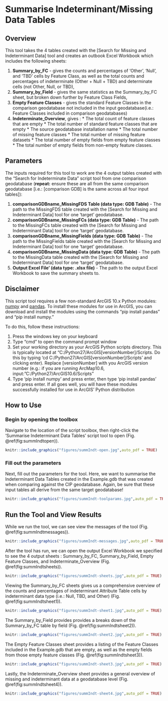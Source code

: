 # Summarise Indeterminant/Missing Data Tables {#summIndt}


## Overview
This tool takes the 4 tables created with the [Search for Missing and Indeterminant Data] tool and creates an outbook Excel Workbook which includes the following sheets:

  1. **Summary_by_FC** - gives the counts and percentages of 'Other', 'Null', and 'TBD' cells by Feature Class, as well as the total counts and percentages of indeterminate (Other + Null + TBD) and determinate cells (not Other, Null, or TBD), 
  2. **Summary_by_Field** - gives the same statistics as the Summary_by_FC sheet, but broken down further by Feature Class Fields,
  3. **Empty Feature Classes** - gives the standard Feature Classes in the comparison geodatabase not included in the input geodatabase(i.e.: Feature Classes included in comparison geodatabases)
  4. **Indeterminate_Overview**, gives :
    * The total count of feature classes that are empty
    * The total number of standard feature classes that are empty
    * The source geodatabase installation name
    * The total number of missing feature classes
    * The total number of missing feature datasets
    * The total number of empty fields from empty feature classes
    * The total number of empty fields from non-empty feature classes. 


## Parameters
The inputs required for this tool to work are the 4 output tables created with the "Search for Indeterminate Data" script tool from one comparison geodatabase (**repeat:** ensure these are all from the same comparison geodatabase [i.e.: [comparison GDB] is the same across all four input tables]):

1. **comparisonGDBname_MissingFDS Table (data type: GDB Table)** - The path to the MissingFDS table created with the [Search for Missing and Indeterminant Data] tool for one 'target' geodatabase.
2. **comparisonGDBname_MissingFCs (data type: GDB Table)** - The path to the MissingFCs table created with the [Search for Missing and Indeterminant Data] tool for one 'target' geodatabase.
3. **comparisonGDBname_MissingFields (data type: GDB Table)** - The path to the MissingFields table created with the [Search for Missing and Indeterminant Data] tool for one 'target' geodatabase.
4. **comparisonGDBname_MissingData (data type: GDB Table)** - The path to the MissingData table created with the [Search for Missing and Indeterminant Data] tool for one 'target' geodatabase.
5. **Output Excel File' (data type: .xlsx file)** - The path to the output Excel Workbook to save the summary sheets to.


## Disclaimer
This script tool requires a few non-standard ArcGIS 10.x Python modules: [numpy](http://www.numpy.org/) and  [pandas](https://pandas.pydata.org/). To install these modules for use in ArcGIS, you can download and install the modules using the commands "pip install pandas" and "pip install numpy." 

To do this, follow these instructions:  

1. Press the windows key on your keyboard
2. Type "cmd" to open the command prompt window
3. Set your working directory as your ArcGIS Python scripts directory. This is typically located at "C:/Python27/ArcGIS[versionNumber]/Scripts. Do this by typing 'cd C:/Python27/ArcGIS[versionNumber]/Scripts' and clicking enter). Replace [versionNumber] with you ArcGIS version number (e.g.: if you are running ArcMap10.6, input: "C:/Python27/ArcGIS10.6/Scripts"
4. Type 'pip install numpy' and press enter, then type 'pip install pandas' and press enter. If all goes well, you will have these modules successfully installed for use in ArcGIS' Python distribution 


## How to Use
### Begin by opening the toolbox  
Navigate to the location of the script toolbox, then right-click the 'Summarise Indeterminant Data Tables' script tool to open (Fig. \@ref(fig:summIndtopen)).
```r
knitr::include_graphics("figures/summIndt-open.jpg",auto_pdf = TRUE)
```
###  Fill out the parameters 
Next, fill out the parameters for the tool. Here, we want to summarise the Indeterminant Data Tables created in the Example.gdb that was created when comparing against the CIP geodatabase. Again, be sure that these input tables all derive from the same target geodatabase!
```r
knitr::include_graphics("figures/summIndt-toolparams.jpg",auto_pdf = TRUE)
```
## Run the Tool and View Results
While we run the tool, we can see view the messages of the tool  (Fig. \@ref(fig:summIndtmessages)).
```r
knitr::include_graphics("figures/summIndt-messages.jpg",auto_pdf = TRUE)
```
After the tool has run, we can open the output Excel Workbook we specified to see the 4 output sheets : Summary_by_FC, Summary_by_Field, Empty Feature Classes, and Indeterminate_Overview (Fig. \@ref(fig:summIndtsheets)). 


```r
knitr::include_graphics("figures/summIndt-sheets.jpg",auto_pdf = TRUE)
```

Viewing the Summary_by_FC sheets gives us a comprehensive overview of the counts and percentages of indeterminant Attribute Table cells by indeterminant data type (i.e.: Null, TBD, and Other) (Fig. \@ref(fig:summIndtsheet1)). 
```r
knitr::include_graphics("figures/summIndt-sheet1.jpg",auto_pdf = TRUE)
```

The Summary_by_Field provides provides a breaks down of the Summary_by_FC table by field (Fig. \@ref(fig:summIndtsheet2)). 
```r
knitr::include_graphics("figures/summIndt-sheet2.jpg",auto_pdf = TRUE)
```
The Empty Feature Classes sheet provides a listing of the Feature Classes included in the Example.gdb that are empty, as well as the empty fields from those empty feature classes (Fig. \@ref(fig:summIndtsheet3)). 
```r
knitr::include_graphics("figures/summIndt-sheet3.jpg",auto_pdf = TRUE)
```
Lastly, the Indeterminate_Overview sheet provides a general overview of missing and indeterminant data at a geodatabase level (Fig. \@ref(fig:summIndtsheet4)). 
```r
knitr::include_graphics("figures/summIndt-sheet4.jpg",auto_pdf = TRUE)
```
